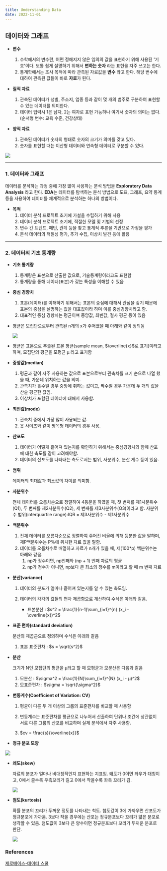 ```yaml
---
title: Understanding Data
date: 2022-11-01
---
```


## 데이터와 그래프

- **변수**

  1. 수학에서의 변수란, 어떤 정해지지 않은 임의의 값을 표현하기 위해 사용된 '기호'이다.
     보통 쉽게 설명하기 위해서 **변하는 숫자** 라는 표현을 자주 쓰고는 한다.
  2. 통계학에서는 조사 목적에 따라 관측된 자료값을 **변수** 라고 한다. 해당 변수에 대하여 관측된 값들이 바로 **자료**가 된다.

- **질적 자료**

  1. 관측된 데이터가 성별, 주소지, 업종 등과 같이 몇 개의 범주로 구분하여 표현할 수 있는 데이터를 의미한다.
  2. 데이터 입력시 1은 남자, 2는 여자로 표현 가능하나 여기서 숫자의 의미는 없다. (순서형 변수: 교육 수준, 건강상태)

- **양적 자료**

  1. 관측된 데이터가 숫자의 형태로 숫자의 크기가 의미를 갖고 있다.
  2. 숫자를 표현할 때는 이산형 데이터와 연속형 데이터로 구분할 수 있다.

![](/note/statistics/data-1.PNG)

---

### 1. 데이터와 그래프

데이터를 분석하는 과정 중에 가장 많이 사용하는 분석 방법을 **Exploratory Data Analysis** 라고 한다.
**EDA**는 데이터를 탐색하는 분석 방법으로 도표, 그래프, 요약 통계 등을 사용하여 데이터를 체계적으로 분석하는 하나의 방법이다.

- **목적**
  1. 데이터 분석 프로젝트 초기에 가설을 수립하기 위해 사용
  2. 데이터 분석 프로젝트 초기에, 적절한 모델 및 기법의 선정
  3. 변수 간 트렌드, 패턴, 관계 등을 찾고 통계적 추론을 기반으로 가정을 평가
  4. 분석 데이터의 적절성 평가, 추가 수집, 이상치 발견 등에 활용

---

### 2. 데이터의 기초 통계량

- **기초 통계량**

  1. 통계량은 표본으로 산출한 값으로, 기술통계량이라고도 표현함
  2. 통계량을 통해 데이터(표본)가 갖는 특성을 이해할 수 있음

- **중심 경향치**

  1. 표본(데이터)를 이해하기 위해서는 표본의 중심에 대해서 관심을 갖기 때문에 표본의 중심을 설명하는 값을 대표값이라 하며 이를 중심경향치라고 함.
  2. 대표적인 중심 경향치는 평균이며 중앙값, 최빈값, 절사 평균 등이 있음

- 평균은 모집단으로부터 관측된 n개의 x가 주어졌을 때 아래와 같이 정의됨

  ![](/note/statistics/data-2.PNG)

- 평균은 표본으로 추출된 표본 평균(sample mean, $\overline{x}$로 표기)이라고 하며, 모집단의 평균을 모평균 μ 라고 표기함

- **중앙값(median)**

  1. 평균과 같이 자주 사용하는 값으로 표본으로부터 관측치를 크기 순으로 나열 했을 때, 가운데 위치하는 값을 의미.
  2. 관측치가 홀수일 경우 중앙에 취하는 값이고, 짝수일 경우 가운데 두 개의 값을 산술 평균한 값임.
  3. 이상치가 포함된 데이터에 대해서 사용함.

- **최빈값(mode)**

  1. 관측치 중에서 가장 많이 사용되는 값.
  2. 옷 사이즈와 같이 명목형 데이터의 경우 사용.

- **산포도**

  1. 데이터가 어떻게 흩어져 있는지를 확인하기 위해서는 중심경향치와 함께 산포에 대한 측도를 같이 고려해야함.
  2. 데이터의 산포도를 나타내는 측도로서는 범위, 사분위수, 분산 계수 등이 있음.

- **범위**

  데이터의 최대값과 최소값의 차이를 의미함.

- **사분위수**

  전체 데이터를 오름차순으로 정렬하여 4등분을 하였을 때, 첫 번째를 제1사분위수(Q1), 두 번째를 제2사분위수(Q2), 세 번째를 제3사분위수(Q3)이라고 함.
  사분위수 범위(interquartile range):IQR = 제3사분위수 - 제1사분위수

- **백분위수**

  1. 전체 데이터를 오름차순으로 정렬하여 주어진 비율에 의해 등분한 값을 말하며, 제P백분위수는 P%에 위치한 자료 값을 말함.
  2. 데이터를 오름차수로 배열하고 자료가 n개가 있을 때, 제(100\*p) 백분위수는 아래와 같음.
     1. np가 정수이면, np번째와 (np + 1) 번째 자료의 평균
     2. np가 정수가 아니면, np보다 큰 최소의 정수를 m이라고 할 때 m 번째 자료

- **분산(variance)**

  1. 데이터의 분포가 얼마나 흩어져 있는지를 알 수 있는 측도임.
  2. 데이터의 각각의 값들의 편차 제곱함으로 계산하여 수식은 아래와 같음.

     - 표본분산 : $s^2 = \frac{1}{n-1}\sum_{i=1}^{n} (x_i - \overline{x})^2$

- **표준 편차(standard deviation)**

  분산의 제곱근으로 정의하며 수식은 아래와 같음

  1. 표본 표준편차 : $s = \sqrt{s^2}$

- **분산**

  크기가 N인 모집단의 평균을 μ라고 할 때 모평균과 모분산은 다음과 같음

  1. 모분산 : $\sigma^2 = \frac{1}{N}\sum_{i=1}^{N} (x_i - μ)^2$
  2. 모표준편차 : $\sigma = \sqrt{\sigma^2}$

- **변동계수(Coefficient of Variation: CV)**

  1. 평균이 다른 두 개 이상의 그룹의 표준편차를 비교할 때 사용함
  2. 변동계수는 표준편차를 평균으로 나누어서 산출하여 단위나 조건에 상관없이 서로 다른 그룹의 산포를 비교하며 실제 분석에서 자주 사용함.

  3. $cv = \frac{s}{\overline{x}}$

- **정규 분포 모양**

![](/note/statistics/data-3.PNG)

- **왜도(skew)**

  자료의 분포가 얼마나 비대칭적인지 표현하는 지표임. 왜도가 0이면 좌우가 대칭이고, 0에서 클수록 우측꼬리가 길고 0에서 작을수록 좌측 꼬리가 김.

  ![](/note/statistics/data-4.PNG)

- **첨도(kurtosis)**

  확률 분포의 꼬리가 두꺼운 정도를 나타내는 척도. 첨도값이 3에 가까우면 산포도가 정규분포에 가까움. 3보다 작을 경우에는 산포는 정규분포보다 꼬리가 얇은 분포로 생각할 수 있음.
  첨도값이 3보다 큰 양수이면 정규분포보다 꼬리가 두꺼운 분포로 판단.

  ![](/note/statistics/data-5.PNG)

### References

[제로베이스-데이터 스쿨](https://zero-base.co.kr/category_data_camp/school_DS)
